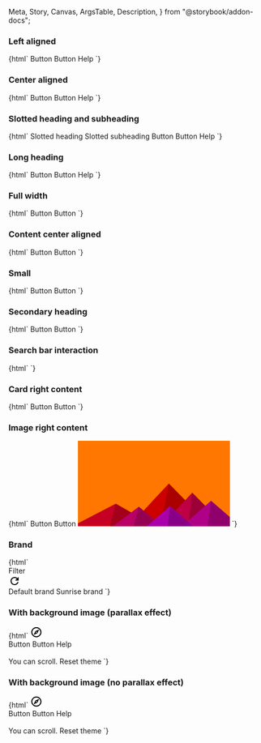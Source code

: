   Meta,
  Story,
  Canvas,
  ArgsTable,
  Description,
} from "@storybook/addon-docs";


<Meta title="Web Components/Hero" component="ic-hero" />

<Description markdown={readme} />

### Left aligned

<Canvas>
  <Story name="Left aligned" parameters={{ layout: "fullscreen" }}>
    {html`<ic-hero
      heading="Hero heading"
      subheading="Hero description. This is a Hero component, it should be used as a page heading."
    >
      <ic-button variant="primary" slot="interaction">Button</ic-button>
      <ic-button variant="secondary" slot="interaction">Button</ic-button>
      <ic-link
        href="https://google.com"
        slot="interaction"
        style="margin-top: var(--ic-space-sm)"
        >Help</ic-link
      >
    </ic-hero>`}
  </Story>
</Canvas>

### Center aligned

<Canvas>
  <Story name="Center aligned" parameters={{ layout: "fullscreen" }}>
    {html`<ic-hero
      heading="Hero heading"
      subheading="Hero description. This is a Hero component, it should be used as a page heading."
      aligned="center"
    >
      <ic-button variant="primary" slot="interaction">Button</ic-button>
      <ic-button variant="secondary" slot="interaction">Button</ic-button>
      <ic-link
        href="https://google.com"
        slot="interaction"
        style="margin-top: var(--ic-space-sm)"
        >Help</ic-link
      >
    </ic-hero>`}
  </Story>
</Canvas>

### Slotted heading and subheading

<Canvas>
  <Story
    name="Slotted heading and subheading"
    parameters={{ layout: "fullscreen" }}
  >
    {html`<ic-hero>
      <ic-typography slot="heading" variant="h1">Slotted heading</ic-typography>
      <ic-typography slot="subheading">Slotted subheading</ic-typography>
      <ic-button variant="primary" slot="interaction">Button</ic-button>
      <ic-button variant="secondary" slot="interaction">Button</ic-button>
      <ic-link
        href="https://google.com"
        slot="interaction"
        style="margin-top: var(--ic-space-sm)"
        >Help</ic-link
      >
    </ic-hero>`}
  </Story>
</Canvas>

### Long heading

<Canvas>
  <Story name="Long heading" parameters={{ layout: "fullscreen" }}>
    {html`<ic-hero
      heading="Hero heading. This is a Hero component, it should be used as a page heading."
      subheading="Hero description. This is a Hero component, it should be used as a page heading."
      aligned="center"
    >
      <ic-button variant="primary" slot="interaction">Button</ic-button>
      <ic-button variant="secondary" slot="interaction">Button</ic-button>
      <ic-link
        href="https://google.com"
        slot="interaction"
        style="margin-top: var(--ic-space-sm)"
        >Help</ic-link
      >
      <ic-card-vertical
        heading="Latest announcement"
        message="This is some example text that can be included in the card copy."
        slot="secondary"
      ></ic-card-vertical>
    </ic-hero>`}
  </Story>
</Canvas>

### Full width

<Canvas>
  <Story name="Full width" parameters={{ layout: "fullscreen" }}>
    {html`<ic-hero
      heading="Hero heading"
      subheading="Hero description. This is a Hero component, it should be used as a page heading."
      aligned="full-width"
    >
      <ic-button variant="primary" slot="interaction">Button</ic-button>
      <ic-button variant="secondary" slot="interaction">Button</ic-button>
    </ic-hero>`}
  </Story>
</Canvas>

### Content center aligned

<Canvas>
  <Story name="Content center aligned" parameters={{ layout: "fullscreen" }}>
    {html`<ic-hero
      heading="Hero heading"
      subheading="Hero description. This is a Hero component, it should be used as a page heading."
      aligned="center"
      content-aligned="center"
    >
      <ic-button variant="primary" slot="interaction">Button</ic-button>
      <ic-button variant="secondary" slot="interaction">Button</ic-button>
    </ic-hero>`}
  </Story>
</Canvas>

### Small

<Canvas>
  <Story name="Small" parameters={{ layout: "fullscreen" }}>
    {html`<ic-hero
      heading="Hero heading"
      subheading="Hero description. This is a Hero component, it should be used as a page heading."
      aligned="center"
      size="small"
    >
      <ic-button variant="primary" slot="interaction">Button</ic-button>
      <ic-button variant="secondary" slot="interaction">Button</ic-button>
    </ic-hero>`}
  </Story>
</Canvas>

### Secondary heading

<Canvas>
  <Story name="Secondary heading" parameters={{ layout: "fullscreen" }}>
    {html`<ic-hero
      heading="Hero heading"
      subheading="Hero description. This is a Hero component, it should be used as a page heading."
      secondary-heading="Secondary Heading"
      secondary-subheading="This is a secondary description."
      aligned="center"
    >
      <ic-button variant="primary" slot="interaction">Button</ic-button>
      <ic-button variant="secondary" slot="interaction">Button</ic-button>
    </ic-hero>`}
  </Story>
</Canvas>

### Search bar interaction

<Canvas>
  <Story name="Search bar interaction" parameters={{ layout: "fullscreen" }}>
    {html`<ic-hero
      heading="Hero heading"
      subheading="Hero description. This is a Hero component, it should be used as a page heading."
      aligned="center"
    >
      <ic-search-bar
        slot="interaction"
        full-width
        style="max-width: 322px;"
      ></ic-search-bar>
    </ic-hero>`}
  </Story>
</Canvas>

### Card right content

<Canvas>
  <Story name="Card right content" parameters={{ layout: "fullscreen" }}>
    {html`<ic-hero
      heading="Hero heading"
      subheading="Hero description. This is a Hero component, it should be used as a page heading."
      aligned="full-width"
    >
      <ic-button variant="primary" slot="interaction">Button</ic-button>
      <ic-button variant="secondary" slot="interaction">Button</ic-button>
      <ic-card-vertical
        heading="Latest announcement"
        message="This is some example text that can be included in the card copy."
        slot="secondary"
      ></ic-card-vertical>
    </ic-hero>`}
  </Story>
</Canvas>

### Image right content

<Canvas>
  <Story name="Image right content" parameters={{ layout: "fullscreen" }}>
    {html`<ic-hero
      heading="Hero heading"
      subheading="Hero description. This is a Hero component, it should be used as a page heading."
      aligned="center"
    >
      <ic-button variant="primary" slot="interaction">Button</ic-button>
      <ic-button variant="secondary" slot="interaction">Button</ic-button>
      <svg
        slot="secondary"
        style="width:300px;"
        xmlns="http://www.w3.org/2000/svg"
        viewBox="0 0 1600 900"
      >
        <rect fill="#ff7700" width="1600" height="900" />
        <polygon fill="#cc0000" points="957 450 539 900 1396 900" />
        <polygon fill="#aa0000" points="957 450 872.9 900 1396 900" />
        <polygon fill="#c50022" points="-60 900 398 662 816 900" />
        <polygon fill="#a3001b" points="337 900 398 662 816 900" />
        <polygon fill="#be0044" points="1203 546 1552 900 876 900" />
        <polygon fill="#9c0036" points="1203 546 1552 900 1162 900" />
        <polygon fill="#b80066" points="641 695 886 900 367 900" />
        <polygon fill="#960052" points="587 900 641 695 886 900" />
        <polygon fill="#b10088" points="1710 900 1401 632 1096 900" />
        <polygon fill="#8f006d" points="1710 900 1401 632 1365 900" />
        <polygon fill="#aa00aa" points="1210 900 971 687 725 900" />
        <polygon fill="#880088" points="943 900 1210 900 971 687" />
      </svg>
    </ic-hero>`}
  </Story>
</Canvas>

### Brand

<Canvas>
  <Story name="Brand" parameters={{ layout: "fullscreen" }}>
    {html`<ic-theme
        brand-color="rgb(255, 201, 60)"
        id="brand-story-ic-theme"
      ></ic-theme>
      <ic-hero
        heading="Hero heading"
        subheading="Hero description. This is a Hero component, it should be used as a page heading."
        aligned="center"
      >
        <div slot="interaction" style="display: flex">
          <ic-text-field
            placeholder="Filter display"
            label="Filter display"
            hide-label
          ></ic-text-field>
          <ic-button variant="primary" style="margin-left: var(--ic-space-md)"
            >Filter</ic-button
          >
        </div>
        <ic-card-vertical
          heading="Latest announcement"
          message="This is some example text that can be included in the card copy."
          slot="secondary"
        >
          <svg
            slot="icon"
            xmlns="http://www.w3.org/2000/svg"
            height="24px"
            viewBox="0 0 24 24"
            width="24px"
            fill="#000000"
          >
            <path d="M0 0h24v24H0V0z" fill="none" />
            <path
              d="M17.65 6.35C16.2 4.9 14.21 4 12 4c-4.42 0-7.99 3.58-7.99 8s3.57 8 7.99 8c3.73 0 6.84-2.55 7.73-6h-2.08c-.82 2.33-3.04 4-5.65 4-3.31 0-6-2.69-6-6s2.69-6 6-6c1.66 0 3.14.69 4.22 1.78L13 11h7V4l-2.35 2.35z"
            />
          </svg>
        </ic-card-vertical>
      </ic-hero>
      <br />
      <ic-button variant="primary" id="default-btn" onClick="changeBrand()">
        Default brand
      </ic-button>
      <ic-button
        variant="primary"
        id="custom-btn"
        onClick="changeSunriseBrand()"
      >
        Sunrise brand
      </ic-button>
      <script>
        var theme = document.querySelector("#brand-story-ic-theme");
        function changeBrand() {
          theme.brandColor = "rgb(27, 60, 121)";
        }
        function changeSunriseBrand() {
          theme.brandColor = "rgb(255, 201, 60)";
        }
      </script>`}
  </Story>
</Canvas>

### With background image (parallax effect)

<Canvas>
  <Story
    name="With background image (parallax effect)"
    parameters={{ layout: "fullscreen" }}
  >
    {html`<ic-theme brand-color="rgb(27, 60, 121)"></ic-theme>
      <ic-top-navigation app-title="Application Name">
        <svg
          slot="app-icon"
          xmlns="http://www.w3.org/2000/svg"
          height="24px"
          viewBox="0 0 24 24"
          width="24px"
          fill="#000000"
        >
          <path d="M0 0h24v24H0V0z" fill="none" />
          <path
            d="M12 2C6.48 2 2 6.48 2 12s4.48 10 10 10 10-4.48 10-10S17.52 2 12 2zm0 18c-4.41 0-8-3.59-8-8s3.59-8 8-8 8 3.59 8 8-3.59 8-8 8zm-5.5-2.5l7.51-3.49L17.5 6.5 9.99 9.99 6.5 17.5zm5.5-6.6c.61 0 1.1.49 1.1 1.1s-.49 1.1-1.1 1.1-1.1-.49-1.1-1.1.49-1.1 1.1-1.1z"
          />
        </svg>
      </ic-top-navigation>
      <ic-hero
        heading="Hero heading"
        subheading="Hero description. This is a Hero component, it should be used as a page heading."
        background-image="${image}"
      >
        <div slot="interaction">
          <ic-button variant="primary" style="margin-right: var(--ic-space-md)"
            >Button</ic-button
          >
          <ic-button
            variant="secondary"
            style="margin-right: var(--ic-space-md)"
            >Button</ic-button
          >
          <ic-link
            href="https://google.com"
            style="margin-top: var(--ic-space-sm)"
            >Help</ic-link
          >
        </div>
      </ic-hero>
      <br />
      <ic-typography>You can scroll.</ic-typography>
      <ic-button
        variant="primary"
        id="default-btn"
        onClick="document.querySelector('ic-theme').brandColor='rgb(27, 60, 121)'"
        style="margin-bottom:1300px"
      >
        Reset theme
      </ic-button>`}
  </Story>
</Canvas>

### With background image (no parallax effect)

<Canvas>
  <Story
    name="With background image (no parallax effect)"
    parameters={{ layout: "fullscreen" }}
  >
    {html`<ic-theme brand-color="rgb(27, 60, 121)"></ic-theme>
      <ic-top-navigation app-title="Application Name">
        <svg
          slot="app-icon"
          xmlns="http://www.w3.org/2000/svg"
          height="24px"
          viewBox="0 0 24 24"
          width="24px"
          fill="#000000"
        >
          <path d="M0 0h24v24H0V0z" fill="none" />
          <path
            d="M12 2C6.48 2 2 6.48 2 12s4.48 10 10 10 10-4.48 10-10S17.52 2 12 2zm0 18c-4.41 0-8-3.59-8-8s3.59-8 8-8 8 3.59 8 8-3.59 8-8 8zm-5.5-2.5l7.51-3.49L17.5 6.5 9.99 9.99 6.5 17.5zm5.5-6.6c.61 0 1.1.49 1.1 1.1s-.49 1.1-1.1 1.1-1.1-.49-1.1-1.1.49-1.1 1.1-1.1z"
          />
        </svg>
      </ic-top-navigation>
      <ic-hero
        heading="Hero heading"
        subheading="Hero description. This is a Hero component, it should be used as a page heading."
        background-image="${image}"
        disable-background-parallax
      >
        <div slot="interaction">
          <ic-button variant="primary" style="margin-right: var(--ic-space-md)"
            >Button</ic-button
          >
          <ic-button
            variant="secondary"
            style="margin-right: var(--ic-space-md)"
            >Button</ic-button
          >
          <ic-link
            href="https://google.com"
            style="margin-top: var(--ic-space-sm)"
            >Help</ic-link
          >
        </div>
      </ic-hero>
      <br />
      <ic-typography>You can scroll.</ic-typography>
      <ic-button
        variant="primary"
        id="default-btn"
        onClick="document.querySelector('ic-theme').brandColor='rgb(27, 60, 121)'"
        style="margin-bottom:1300px"
      >
        Reset theme
      </ic-button>`}
  </Story>
</Canvas>
